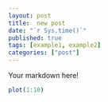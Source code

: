```yaml
---
layout: post
title:  new post
date: "`r Sys.time()`"
published: true
tags: [example1, example2]
categories: ["post"]
---
```


Your markdown here!

```r
plot(1:10)
```

